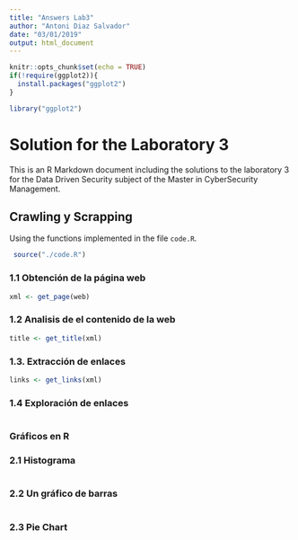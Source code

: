 ```yaml
---
title: "Answers Lab3"
author: "Antoni Diaz Salvador"
date: "03/01/2019"
output: html_document
---
```


```r
knitr::opts_chunk$set(echo = TRUE)
if(!require(ggplot2)){
  install.packages("ggplot2")
}

library("ggplot2")
```

# Solution for the Laboratory 3

This is an R Markdown document including the solutions to the laboratory 3 for the Data Driven Security subject of the Master in CyberSecurity Management.

## Crawling y Scrapping

Using the functions implemented in the file `code.R`.

```r
 source("./code.R")
```


### 1.1 Obtención de la página web

```r
xml <- get_page(web)
```


### 1.2 Analisis de el contenido de la web

```r
title <- get_title(xml)
```


### 1.3.	Extracción de enlaces 


```r
links <- get_links(xml)
```


### 1.4 Exploración de enlaces

```r

```

### Gráficos en R

### 2.1	Histograma
```r

```
### 2.2	Un gráfico de barras
```r

```
### 2.3 Pie Chart
```r

```
